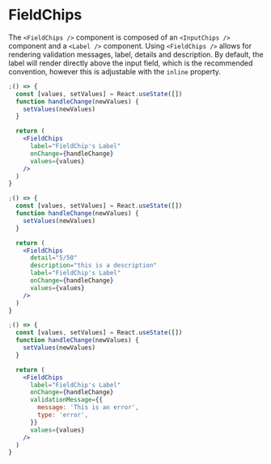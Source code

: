 
<Meta component={FieldChips} title="Docs/Components/Fields/FieldChips" />

# FieldChips

The `<FieldChips />` component is composed of an `<InputChips />` component and a `<Label />` component. Using `<FieldChips />` allows for rendering validation messages, label, details and description. By default, the label will render directly above the input field, which is the recommended convention, however this is adjustable with the `inline` property.

```jsx
;() => {
  const [values, setValues] = React.useState([])
  function handleChange(newValues) {
    setValues(newValues)
  }

  return (
    <FieldChips
      label="FieldChip's Label"
      onChange={handleChange}
      values={values}
    />
  )
}
```

```jsx
;() => {
  const [values, setValues] = React.useState([])
  function handleChange(newValues) {
    setValues(newValues)
  }

  return (
    <FieldChips
      detail="5/50"
      description="this is a description"
      label="FieldChip's Label"
      onChange={handleChange}
      values={values}
    />
  )
}
```

```jsx
;() => {
  const [values, setValues] = React.useState([])
  function handleChange(newValues) {
    setValues(newValues)
  }

  return (
    <FieldChips
      label="FieldChip's Label"
      onChange={handleChange}
      validationMessage={{
        message: 'This is an error',
        type: 'error',
      }}
      values={values}
    />
  )
}
```
